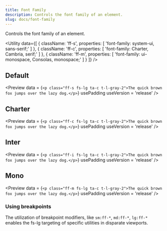 ```yaml
---
title: Font Family
description: Controls the font family of an element.
slug: docs/font-family
---
```


Controls the font family of an element.

<Utility
  data={[
    {
      className: 'ff-s',
      properties: [
        'font-family: system-ui, sans-serif;'
      ]
    },
    {
      className: 'ff-c',
      properties: [
        'font-family: Charter, Cambria, serif;'
      ]
    },
    {
      className: 'ff-m',
      properties: [
        'font-family: ui-monospace, Consolas, monospace;'
      ]
    }
  ]}
/>

## Default
<Preview
  data = {`<p class="ff-s fs-lg ta-c t-l-gray-2">The quick brown fox jumps over the lazy dog.</p>`}
  usePadding
  useVersion = 'release'
/>

## Charter
<Preview
  data = {`<p class="ff-c fs-lg ta-c t-l-gray-2">The quick brown fox jumps over the lazy dog.</p>`}
  usePadding
  useVersion = 'release'
/>

## Inter

<Preview
  data = {`<p class="ff-i fs-lg ta-c t-l-gray-2">The quick brown fox jumps over the lazy dog.</p>`}
  usePadding
  useVersion = 'release'
/>

## Mono

<Preview
  data = {`<p class="ff-m fs-lg ta-c t-l-gray-2">The quick brown fox jumps over the lazy dog.</p>`}
  usePadding
  useVersion = 'release'
/>

### Using breakpoints

The utilization of breakpoint modifiers, like `sm:ff-*`, `md:ff-*`, `lg:ff-*` enables the fs-lg targeting of specific utilities in disparate viewports.
